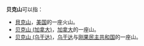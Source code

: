 '''贝克山'''可以指：
* [[貝克山|貝克山]]，[[美国|美国]]的一座火山。
* [[贝克山_(加拿大)|贝克山 (加拿大)]]，[[加拿大|加拿大]]的一座山。
* [[贝克山_(乌干达)|贝克山 (乌干达)]]，[[乌干达|乌干达]]与[[刚果民主共和国|刚果民主共和国]]的一座山。

{{disambig|Cat=三字地名消歧义}}
